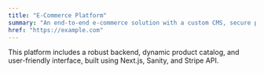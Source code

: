 ```yaml
---
title: "E-Commerce Platform"
summary: "An end-to-end e-commerce solution with a custom CMS, secure payment integration, and a seamless shopping experience."
href: "https://example.com"
---
```


This platform includes a robust backend, dynamic product catalog, and user-friendly interface, built using Next.js, Sanity, and Stripe API.